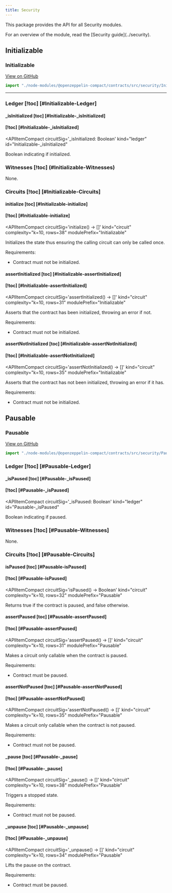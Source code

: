 ```yaml
---
title: Security
---
```


This package provides the API for all Security modules.

<Callout type='info'>
  For an overview of the module, read the [Security guide](../security).
</Callout>

## Initializable

### Initializable

[View on GitHub](https://github.com/OpenZeppelin/compact-contracts/blob/main/contracts/src/security/Initializable.compact)

```ts
import "./node-modules/@openzeppelin-compact/contracts/src/security/Initializable";
```

---

### Ledger [!toc] [#Initializable-Ledger]

#### _isInitialized [toc] [#Initializable-_isInitialized]
#### [!toc] [#Initializable-_isInitialized]
<APIItemCompact
  circuitSig='_isInitialized: Boolean'
  kind="ledger"
  id="Initializable-_isInitialized"
>
  Boolean indicating if initialized.
</APIItemCompact>

### Witnesses [!toc] (#Initializable-Witnesses)

None.

### Circuits [!toc] [#Initializable-Circuits]

#### initialize [toc] [#Initializable-initialize]
#### [!toc] [#Initializable-initialize]
<APIItemCompact
  circuitSig='initialize() → []'
  kind="circuit"
  complexity="k=10, rows=38"
  modulePrefix="Initializable"
>
  Initializes the state thus ensuring the calling circuit can only be called once.

  Requirements:

  * Contract must not be initialized.
</APIItemCompact>

#### assertInitialized [toc] [#Initializable-assertInitialized]
#### [!toc] [#Initializable-assertInitialized]
<APIItemCompact
  circuitSig='assertInitialized() → []'
  kind="circuit"
  complexity="k=10, rows=31"
  modulePrefix="Initializable"
>
  Asserts that the contract has been initialized, throwing an error if not.

  Requirements:

  * Contract must not be initialized.
</APIItemCompact>

#### assertNotInitialized [toc] [#Initializable-assertNotInitialized]
#### [!toc] [#Initializable-assertNotInitialized]
<APIItemCompact
  circuitSig='assertNotInitialized() → []'
  kind="circuit"
  complexity="k=10, rows=35"
  modulePrefix="Initializable"
>
  Asserts that the contract has not been initialized, throwing an error if it has.

  Requirements:

  * Contract must not be initialized.
</APIItemCompact>

## Pausable

### Pausable

[View on GitHub](https://github.com/OpenZeppelin/compact-contracts/blob/main/contracts/src/security/Pausable.compact)

```ts
import "./node-modules/@openzeppelin-compact/contracts/src/security/Pausable";
```

### Ledger [!toc] [#Pausable-Ledger]

#### _isPaused [toc] [#Pausable-_isPaused]
#### [!toc] [#Pausable-_isPaused]
<APIItemCompact
  circuitSig='_isPaused: Boolean'
  kind="ledger"
  id="Pausable-_isPaused"
>
  Boolean indicating if paused.
</APIItemCompact>

### Witnesses [!toc] [#Pausable-Witnesses]

None.

### Circuits [!toc] [#Pausable-Circuits]

#### isPaused [toc] [#Pausable-isPaused]
#### [!toc] [#Pausable-isPaused]
<APIItemCompact
  circuitSig='isPaused() → Boolean'
  kind="circuit"
  complexity="k=10, rows=32"
  modulePrefix="Pausable"
>
  Returns true if the contract is paused, and false otherwise.
</APIItemCompact>

#### assertPaused [toc] [#Pausable-assertPaused]
#### [!toc] [#Pausable-assertPaused]
<APIItemCompact
  circuitSig='assertPaused() → []'
  kind="circuit"
  complexity="k=10, rows=31"
  modulePrefix="Pausable"
>
  Makes a circuit only callable when the contract is paused.

  Requirements:

  * Contract must be paused.
</APIItemCompact>

#### assertNotPaused [toc] [#Pausable-assertNotPaused]
#### [!toc] [#Pausable-assertNotPaused]
<APIItemCompact
  circuitSig='assertNotPaused() → []'
  kind="circuit"
  complexity="k=10, rows=35"
  modulePrefix="Pausable"
>
  Makes a circuit only callable when the contract is not paused.

  Requirements:

  * Contract must not be paused.
</APIItemCompact>

#### _pause [toc] [#Pausable-_pause]
#### [!toc] [#Pausable-_pause]
<APIItemCompact
  circuitSig='_pause() → []'
  kind="circuit"
  complexity="k=10, rows=38"
  modulePrefix="Pausable"
>
  Triggers a stopped state.

  Requirements:

  * Contract must not be paused.
</APIItemCompact>

#### _unpause [toc] [#Pausable-_unpause]
#### [!toc] [#Pausable-_unpause]
<APIItemCompact
  circuitSig='_unpause() → []'
  kind="circuit"
  complexity="k=10, rows=34"
  modulePrefix="Pausable"
>
  Lifts the pause on the contract.

  Requirements:

  * Contract must be paused.
</APIItemCompact>
